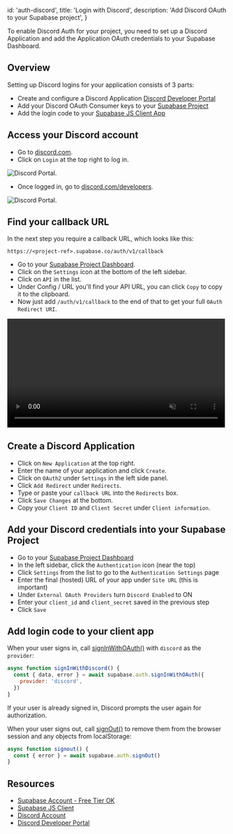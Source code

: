 
  id: 'auth-discord',
  title: 'Login with Discord',
  description: 'Add Discord OAuth to your Supabase project',
}

To enable Discord Auth for your project, you need to set up a Discord Application and add the Application OAuth credentials to your Supabase Dashboard.

## Overview

Setting up Discord logins for your application consists of 3 parts:

- Create and configure a Discord Application [Discord Developer Portal](https://discord.com/developers)
- Add your Discord OAuth Consumer keys to your [Supabase Project](https://app.supabase.com)
- Add the login code to your [Supabase JS Client App](https://github.com/supabase/supabase-js)

## Access your Discord account

- Go to [discord.com](https://discord.com/).
- Click on `Login` at the top right to log in.

![Discord Portal.](/docs/img/guides/auth-discord/discord-portal.png)

- Once logged in, go to [discord.com/developers](https://discord.com/developers).

![Discord Portal.](/docs/img/guides/auth-discord/discord-developer-portal.png)

## Find your callback URL

In the next step you require a callback URL, which looks like this:

`https://<project-ref>.supabase.co/auth/v1/callback`

- Go to your [Supabase Project Dashboard](https://app.supabase.com).
- Click on the `Settings` icon at the bottom of the left sidebar.
- Click on `API` in the list.
- Under Config / URL you'll find your API URL, you can click `Copy` to copy it to the clipboard.
- Now just add `/auth/v1/callback` to the end of that to get your full `OAuth Redirect URI`.

<video width="99%" muted playsInline controls="true">
  <source src="/docs/videos/api/api-url-and-key.mp4" type="video/mp4" muted playsInline />
</video>

## Create a Discord Application

- Click on `New Application` at the top right.
- Enter the name of your application and click `Create`.
- Click on `OAuth2` under `Settings` in the left side panel.
- Click `Add Redirect` under `Redirects`.
- Type or paste your `callback URL` into the `Redirects` box.
- Click `Save Changes` at the bottom.
- Copy your `Client ID` and `Client Secret` under `Client information`.

## Add your Discord credentials into your Supabase Project

- Go to your [Supabase Project Dashboard](https://app.supabase.com)
- In the left sidebar, click the `Authentication` icon (near the top)
- Click `Settings` from the list to go to the `Authentication Settings` page
- Enter the final (hosted) URL of your app under `Site URL` (this is important)
- Under `External OAuth Providers` turn `Discord Enabled` to ON
- Enter your `client_id` and `client_secret` saved in the previous step
- Click `Save`

## Add login code to your client app

When your user signs in, call [signInWithOAuth()](/docs/reference/javascript/auth-signinwithoauth) with `discord` as the `provider`:

```js
async function signInWithDiscord() {
  const { data, error } = await supabase.auth.signInWithOAuth({
    provider: 'discord',
  })
}
```

If your user is already signed in, Discord prompts the user again for authorization.

When your user signs out, call [signOut()](/docs/reference/javascript/auth-signout) to remove them from the browser session and any objects from localStorage:

```js
async function signout() {
  const { error } = await supabase.auth.signOut()
}
```

## Resources

- [Supabase Account - Free Tier OK](https://supabase.com)
- [Supabase JS Client](https://github.com/supabase/supabase-js)
- [Discord Account](https://discord.com)
- [Discord Developer Portal](https://discord.com/developers)


